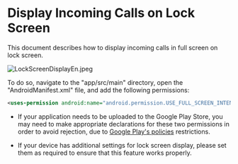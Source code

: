 # Display Incoming Calls on Lock Screen

This document describes how to display incoming calls in full screen on lock screen.

<Frame width="auto" height="500">
  <img src="https://media-resource.spreading.io/docuo/workspace564/27e54a759d23575969552654cb45bf89/6d30e2dc75.jpeg" alt="LockScreenDisplayEn.jpeg"/>
</Frame>

To do so, navigate to the "app/src/main" directory, open the "AndroidManifest.xml" file, and add the following permissions:

```xml app/src/main/AndroidManifest.xml
<uses-permission android:name="android.permission.USE_FULL_SCREEN_INTENT">
```

<Warning title="Warning">

- If your application needs to be uploaded to the Google Play Store, you may need to make appropriate declarations for these two permissions in order to avoid rejection, due to [Google Play's policies](https://support.google.com/googleplay/android-developer/answer/13392821?hl=en) restrictions.

- If your device has additional settings for lock screen display, please set them as required to ensure that this feature works properly.
</Warning>

